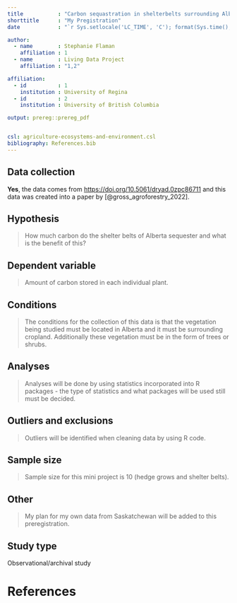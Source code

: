 ```yaml
---
title           : "Carbon sequastration in shelterbelts surrounding Alberta cropland"
shorttitle      : "My Pregistration"
date            : "`r Sys.setlocale('LC_TIME', 'C'); format(Sys.time(), '%d\\\\. %B %Y')`"

author: 
  - name        : Stephanie Flaman
    affiliation : 1
  - name        : Living Data Project
    affiliation : "1,2"

affiliation:
  - id          : 1
    institution : University of Regina
  - id          : 2
    institution : University of British Columbia

output: prereg::prereg_pdf


csl: agriculture-ecosystems-and-environment.csl
bibliography: References.bib
---
```


<!-- To keep pre-registrations to a reasonable length for readers, we recommend answers fit within a single page .pdf document, roughly 3200 characters. Read more about this here: https://aspredicted.org/messages/why_limits.php -->

## Data collection

<!-- Have any data been collected for this study already? (Note: "Yes" is not an accepted answer.) -->

**Yes**, the data comes from <https://doi.org/10.5061/dryad.0zpc86711> and this data was created into a paper by [@gross_agroforestry_2022].

## Hypothesis

<!-- What's the main question being asked or hypothesis being tested in this study? -->

> How much carbon do the shelter belts of Alberta sequester and what is the benefit of this?

## Dependent variable

<!-- Describe the key dependent variable(s) specifying how they will be measured. -->

> Amount of carbon stored in each individual plant.

## Conditions

<!-- How many and which conditions will participants be assigned to? -->

> The conditions for the collection of this data is that the vegetation being studied must be located in Alberta and it must be surrounding cropland. Additionally these vegetation must be in the form of trees or shrubs.

## Analyses

<!-- Specify exactly which analyses you will conduct to examine the main question/hypothesis. -->

> Analyses will be done by using statistics incorporated into R packages - the type of statistics and what packages will be used still must be decided.

## Outliers and exclusions

<!-- Describe exactly how outliers will be defined and handled, and your precise rule(s) for excluding observations. -->

> Outliers will be identified when cleaning data by using R code.

## Sample size

<!-- How many observations will be collected or what will determine sample size? No need to justify decision, but be precise about _exactly_ how the number will be determined. -->

> Sample size for this mini project is 10 (hedge grows and shelter belts).

## Other

<!-- Anything else you would like to pre-register? (e.g., secondary analyses, variables collected for exploratory purposes, unusual analyses planned?) -->

> My plan for my own data from Saskatchewan will be added to this preregistration.

## Study type

Observational/archival study

# References

::: {#refs}
:::

```{=tex}
\vspace{-1pc}
\setlength{\parindent}{-0.5in}
\setlength{\leftskip}{-1in}
\setlength{\parskip}{8pt}
```